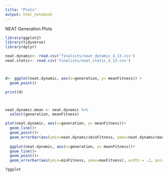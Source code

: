 ```yaml
---
title: "Plots"
output: html_notebook
---
```




NEAT Generation Plots
```r
library(ggplot2)
library(tidyverse)
library(dplyr)

neat.dynamic<- read.csv('finalists/neat_dynamic_4_13.csv')
neat.static<- read.csv('finalists/neat_static_4_13.csv')



d<- ggplot(neat.dynamic, aes(x=generation, y= meanFitness)) + 
  geom_point()

print(d)



neat.dynamic.mean <- neat.dynamic %>%
  select(generation, meanFitness)

plot(neat.dynamic, aes(x=generation, y= meanFitness))+
  geom_line()+
  geom_point()+
  geom_errorbar(aes(ymin=neat.dynamic$minFitness, ymax=neat.dynamic$maxFitness), width = .2, poisition = position_dodge(0.05))
  
  ggplot(neat.dynamic, aes(x=generation, y= meanFitness))+
  geom_line()+
  geom_point()+
  geom_errorbar(aes(ymin=minFitness, ymax=maxFitness), width = .2, poisition = position_dodge(0.05))

?ggplot

```

